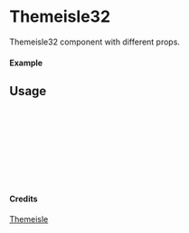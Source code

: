 
<Meta of={Themeisle32} title="Themeisle/Themeisle32" />

# Themeisle32

Themeisle32 component with different props.

#### Example

<Canvas of={Themeisle32.Primary} />

## Usage

```ts
import { Themeisle32 } from "yadl-ui";

const Example = () => {
  return (
      <Themeisle32 />
  );
};

export default Example;
```

#### Credits
[Themeisle](https://themeisle.com/illustrations/)
